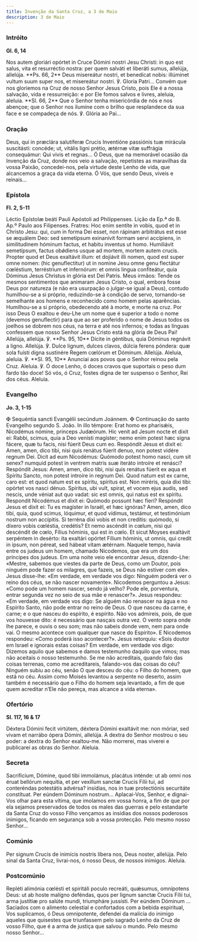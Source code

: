 ```yaml
---
title: Invenção da Santa Cruz, a 3 de Maio
description: 3 de Maio
---
```


### Intróito

**Gl. 6, 14**

<div class="side-by-side not-content">
  <span>
    Nos autem gloriári opórtet in Cruce Dómini nostri Jesu Christi: in quo est salus, vita et
    resurréctio nostra: per quem salváti et liberáti sumus, allelúja, allelúja. **Ps. 66, 2** Deus
    misereátur nostri, et benedícat nobis: illúminet vultum suum super nos, et misereátur nostri. ℣.
    Gloria Patri...
  </span>
  <span>
    Convém que nos gloriemos na Cruz de nosso Senhor Jesus Cristo, pois Ele é a nossa salvação, vida
    e ressurreição: e por Ele fomos salvos e livres, aleluia, aleluia. **Sl. 66, 2** Que o Senhor
    tenha misericórdia de nós e nos abençoe; que o Senhor nos ilumine com o brilho que resplandece
    da sua face e se compadeça de nós. ℣. Glória ao Pai...
  </span>
</div>

### Oração

<div class="side-by-side not-content">
  <span>
    Deus, qui in præclára salutíferæ Crucis Inventióne passiónis tuæ mirácula suscitásti: concéde;
    ut, vitális ligni prétio, ætérnæ vitæ suffrágia consequámur: Qui vivis et regnas...
  </span>
  <span>
    Ó Deus, que na memorável ocasião da Invenção da Cruz, donde nos veio a salvação, repetistes as
    maravilhas da vossa Paixão, concedei-nos, pela virtude deste Lenho de vida, que alcancemos a
    graça da vida eterna. Ó Vós, que sendo Deus, viveis e reinais...
  </span>
</div>

### Epístola

**Fl. 2, 5-11**

<div class="side-by-side not-content">
  <span>Léctio Epístolæ beáti Pauli Apóstoli ad Philippenses.</span>
  <span>Lição da Ep.ª do B. Ap.º Paulo aos Filipenses.</span>
  <span>
    Fratres: Hoc enim sentíte in vobis, quod et in Christo Jesu: qui, cum in forma Dei esset, non
    rápinam arbitrátus est esse se æquálem Deo: sed semetípsum exinanívit formam servi accípiens, in
    similitudinem hóminum factus, et habitu inventus ut homo. Humiliávit semetípsum, factus obǿdiens
    usque ad mortem, mortem autem crucis. Propter quod et Deus exaltávit illum: et dojiávit illi
    nomen, quod est super omne nomen: (hic genuflectitur) ut in nomine Jesu omne genu flectátur
    cœléstium, terréstrium et infernórum: et omnis lingua confiteátur, quia Dóminus Jesus Christus
    in glória est Dei Patris.
  </span>
  <span>
    Meus irmãos: Tende os mesmos sentimentos que animaram Jesus Cristo, o qual, embora fosse Deus
    por natureza (e não era usurpação o julgar-se igual a Deus), contudo humilhou-se a si próprio,
    reduzindo-se à condição de servo, tornando-se semelhante aos homens e reconhecido como homem
    pelas aparências. Humilhou-se a si próprio, obedecendo até à morte, e morte na cruz. Por isso
    Deus O exaltou e deu-Lhe um nome que é superior a todo o nome (devemos genuflectir) para que ao
    ser proferido o nome de Jesus todos os joelhos se dobrem nos céus, na terra e até nos infernos;
    e todas as línguas confessem que nosso Senhor Jesus Cristo está na glória de Deus Pai!
  </span>
</div>

<div class="side-by-side not-content">
  <span>
    Allelúja, allelúja. ℣. **Ps. 95, 10** Dícite in géntibus, quia Dóminus regnávit a ligno.
    Allelúja. ℣. Dulce lignum, dulces clavos, dúlcia ferens póndera: quæ sola fuísti digna sustinére
    Regem cœlórum et Dóminum. Allelúja.
  </span>
  <span>
    Aleluia, aleluia. ℣. **Sl. 95, 10** Anunciai aos povos que o Senhor reinou pela Cruz. Aleluia.
    ℣. Ó doce Lenho, ó doces cravos que suportais o peso dum fardo tão doce! Só vós, ó Cruz, fostes
    digna de ter suspenso o Senhor, Rei dos céus. Aleluia.
  </span>
</div>

### Evangelho

**Jo. 3, 1-15**

<div class="side-by-side not-content">
  <span>
    <span class="text-red-500">✠</span> Sequéntia sancti Evangélii secúndum Joánnem.
  </span>
  <span>
    <span class="text-red-500">✠</span> Continuação do santo Evangelho segundo S. João.
  </span>
  <span>
    In illo témpore: Erat homo ex pharisǽis, Nicodémus nómine, princeps Judæórum. Hic venit ad Jesum
    nocte et dixit ei: Rabbi, scimus, quia a Deo venísti magíster; nemo enim potest hæc signa
    fácere, quæ tu facis, nisi fúerit Deus cum eo. Respóndit Jesus et dixit ei: Amen, amen, dico
    tibi, nisi quis renátus fúerit denuo, non potest vidére regnum Dei. Dicit ad eum Nicodémus:
    Quómodo potest homo nasci, cum sit senex? numquid potest in ventrem matris suæ iteráto introíre
    et renásci? Respóndit Jesus: Amen, amen, dico tibi, nisi quis renátus fúerit ex aqua et Spíritu
    Sancto, non potest introíre in regnum Dei. Quod natum est ex carne, caro est: et quod natum est
    ex spíritu, spíritus est. Non miréris, quia dixi tibi: opórtet vos nasci dénuo. Spíritus, ubi
    vult, spirat, et vocem ejus audis, sed nescis, unde véniat aut quo vadat: sic est omnis, qui
    natus est ex spíritu. Respondit Nicodémus et dixit ei: Quómodo possunt hæc fíeri? Respóndit
    Jesus et dixit ei: Tu es magíster in Israël, et hæc ignóras? Amen, amen, dico tibi, quia, quod
    scimus, lóquimur, et quod vídimus, testámur, et testimónium nostrum non accípitis. Si terréna
    dixi vobis et non creditis: quómodo, si díxero vobis cœléstia, credétis? Et nemo ascéndit in
    cœlum, nisi qui descéndit de cœlo, Fílius hóminis, qui est in cœlo. Et sicut Moyses exaltávit
    serpéntem in desérto: ita exaltári opórtet Fílium hóminis, ut omnis, qui credit in ipsum, non
    péreat, sed hábeat vitam ætérnam.
  </span>
  <span>
    Naquele tempo, havia entre os judeus um homem, chamado Nicodemos, que era um dos príncipes dos
    judeus. Em uma noite veio ele encontrar Jesus, dizendo-Lhe: «Mestre, sabemos que viestes da
    parte de Deus, como um Doutor, pois ninguém pode fazer os milagres, que fazeis, se Deus não
    estiver com ele». Jesus disse-lhe: «Em verdade, em verdade vos digo: Ninguém poderá ver o reino
    dos céus, se não nascer novamente». Nicodemos perguntou a Jesus: «Como pode um homem nascer,
    sendo já velho? Pode ele, porventura, entrar segunda vez no seio de sua mãe e renascer?». Jesus
    respondeu: «Em verdade, em verdade vos digo: Se alguém não renascer na água e no Espírito Santo,
    não pode entrar no reino de Deus. O que nasceu da carne, é carne; e o que nasceu do espírito, é
    espírito. Não vos admireis, pois, de que vos houvesse dito: é necessário que nasçais outra vez.
    O vento sopra onde lhe parece, e ouvis o seu som; mas não sabeis donde vem, nem para onde vai. O
    mesmo acontece com qualquer que nasce do Espírito». E Nicodemos respondeu: «Como poderá isso
    acontecer?». Jesus retorquiu: «Sois doutor em Israel e ignorais estas coisas? Em verdade, em
    verdade vos digo: Dizemos aquilo que sabemos e damos testemunho daquilo que vimos; mas não
    aceitais o nosso testemunho. Se me não acreditais, quando falo das coisas terrenas, como me
    acreditareis, falando-vos das coisas do céu? Ninguém subiu ao céu, senão O que desceu do céu: o
    Filho do homem, que está no céu. Assim como Moisés levantou a serpente no deserto, assim também
    é necessário que o Filho do homem seja levantado, a fim de que quem acreditar n’Ele não pereça,
    mas alcance a vida eterna».
  </span>
</div>

### Ofertório

**Sl. 117, 16 & 17**

<div class="side-by-side not-content">
  <span>
    Déxtera Dómini fecit virtútem, déxtera Dómini exaltávit me: non móriar, sed vivam et narrábo
    ópera Dómini, allelúja.
  </span>
  <span>
    A dextra do Senhor mostrou o seu poder: a dextra do Senhor exaltou-me. Não morrerei, mas viverei
    e publicarei as obras do Senhor. Aleluia.
  </span>
</div>

### Secreta

<div class="side-by-side not-content">
  <span>
    Sacrifícium, Dómine, quod tibi immolámus, placátus inténde: ut ab omni nos éruat bellórum
    nequítia, et per vexíllum sanctæ Crucis Fílii tui, ad conteréndas potestátis advérsa? insídias,
    nos in tuæ protectiónis securitáte constítuat. Per eúndem Dóminum nostrum...
  </span>
  <span>
    Aplacai-Vos, Senhor, e dignai-Vos olhar para esta vítima, que imolamos em vossa honra, a fim de
    que por ela sejamos preservados de todos os males das guerras e pelo estandarte da Santa Cruz do
    vosso Filho vençamos as insídias dos nossos poderosos inimigos, ficando em segurança sob a vossa
    protecção. Pelo mesmo nosso Senhor...
  </span>
</div>

### Comúnio

<div class="side-by-side not-content">
  <span>Per signum Crucis de inimícis nostris líbera nos, Deus noster, allelúja.</span>
  <span>Pelo sinal da Santa Cruz, livrai-nos, ó nosso Deus, de nossos inimigos. Aleluia.</span>
</div>

### Postcomúnio

<div class="side-by-side not-content">
  <span>
    Repléti alimónia cœlésti et spiritáli poculo recreáti, quǽsumus, omnípotens Deus: ut ab hoste
    malígno deféndas, quos per lignum sanctæ Crucis Fílii tui, arma justítiæ pro salúte mundi,
    triumpháre jussísti. Per eúndem Dóminum ...
  </span>
  <span>
    Saciados com o alimento celestial e confortados com a bebida espiritual, Vos suplicamos, ó Deus
    omnipotente, defendei da malícia do inimigo aqueles que quisestes que triunfassem pelo sagrado
    Lenho da Cruz de vosso Filho, que é a arma de justiça que salvou o mundo. Pelo mesmo nosso
    Senhor...
  </span>
</div>
